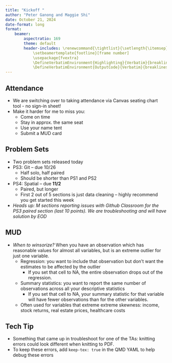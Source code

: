```yaml
---
title: "Kickoff "
author: "Peter Ganong and Maggie Shi"
date: October 21, 2024
date-format: long
format: 
    beamer:
        aspectratio: 169
        theme: default
        header-includes: \renewcommand{\tightlist}{\setlength{\itemsep}{3ex}\setlength{\parskip}{0pt}}
            \setbeamertemplate{footline}[frame number]
            \usepackage{fvextra}
            \DefineVerbatimEnvironment{Highlighting}{Verbatim}{breaklines,commandchars=\\\{\}}
            \DefineVerbatimEnvironment{OutputCode}{Verbatim}{breaklines,commandchars=\\\{\}}
---
```


## Attendance
* We are switching over to taking attendance via Canvas seating chart tool - no sign-in sheet!
* Make it harder for me to miss you: 
\vspace{2ex}
    * Come on time
    * Stay in approx. the same seat
    * Use your name tent
    * Submit a MUD card

## Problem Sets
* Two problem sets released today
* PS3: Git -- due 10/26
\vspace{2ex}
    * Half solo, half paired
    * Should be shorter than PS1 and PS2
* PS4: Spatial -- due **11/2**
\vspace{2ex}
    * Paired, but longer
    * First 2 out of 5 sections is just data cleaning -- highly recommend you get started this week
* _Heads up: M sections reporting issues with Github Classroom for the PS3 paired section (last 10 points). We are troubleshooting and will have solution by EOD_

## MUD
* *When to winsorize?* When you have an observation which has reasonable values for almost all variables, but is an extreme outlier for just one variable.
\vspace{2ex}
    * Regression: you want to include that observation but don't want the estimates to be affected by the outlier
    \vspace{2ex}
        * If you set that cell to NA, the entire observation drops out of the regression.
    *  Summary statistics: you want to report the same number of observations across all your descriptive statistics
    \vspace{2ex}
        * If you set that cell to NA, your summary statistic for that variable will have fewer observations than for the other variables.
    * Often used for variables that extreme extreme skewness: income, stock returns, real estate prices, healthcare costs 
    
## Tech Tip
* Something that came up in troubleshoot for one of the TAs: knitting errors could look different when knitting to PDF. 
* To keep these errors, add `keep-tex: true`  in the QMD YAML to help debug these errors

